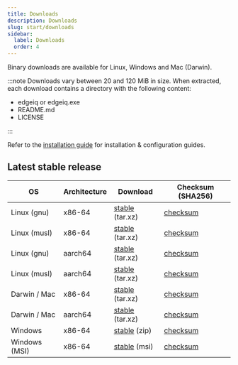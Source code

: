 ```yaml
---
title: Downloads
description: Downloads
slug: start/downloads
sidebar:
  label: Downloads
  order: 4
---
```



Binary downloads are available for Linux, Windows and Mac (Darwin).

:::note
Downloads vary between 20 and 120 MiB in size. When extracted, each download contains a directory with the following content:

<FileTree>

- edgeiq or edgeiq.exe
- README.md
- LICENSE

</FileTree>
:::

Refer to the [installation guide](/install/overview) for installation & configuration guides.

## Latest stable release

| OS            | Architecture | Download                                                                                             | Checksum (SHA256)                                                                                    |
| ------------- | ------------ | ---------------------------------------------------------------------------------------------------- | ---------------------------------------------------------------------------------------------------- |
| Linux (gnu)   | x86-64       | [stable](https://dist.edgeiq.com/downloads/latest/edgeiq-x86_64-unknown-linux-gnu.tar.xz) (tar.xz)   | [checksum](https://dist.edgeiq.com/downloads/latest/edgeiq-x86_64-unknown-linux-gnu.tar.xz.sha256)   |
| Linux (musl)  | x86-64       | [stable](https://dist.edgeiq.com/downloads/latest/edgeiq-x86_64-unknown-linux-musl.tar.xz) (tar.xz)  | [checksum](https://dist.edgeiq.com/downloads/latest/edgeiq-x86_64-unknown-linux-musl.tar.xz.sha256)  |
| Linux (gnu)   | aarch64      | [stable](https://dist.edgeiq.com/downloads/latest/edgeiq-aarch64-unknown-linux-gnu.tar.xz) (tar.xz)  | [checksum](https://dist.edgeiq.com/downloads/latest/edgeiq-aarch64-unknown-linux-gnu.tar.xz.sha256)  |
| Linux (musl)  | aarch64      | [stable](https://dist.edgeiq.com/downloads/latest/edgeiq-aarch64-unknown-linux-musl.tar.xz) (tar.xz) | [checksum](https://dist.edgeiq.com/downloads/latest/edgeiq-aarch64-unknown-linux-musl.tar.xz.sha256) |
| Darwin / Mac  | x86-64       | [stable](https://dist.edgeiq.com/downloads/latest/edgeiq-x86_64-apple-darwin.tar.xz) (tar.xz)        | [checksum](https://dist.edgeiq.com/downloads/latest/edgeiq-x86_64-apple-darwin.tar.xz.sha256)        |
| Darwin / Mac  | aarch64      | [stable](https://dist.edgeiq.com/downloads/latest/edgeiq-aarch64-apple-darwin.tar.xz) (tar.xz)       | [checksum](https://dist.edgeiq.com/downloads/latest/edgeiq-aarch64-apple-darwin.tar.xz.sha256)       |
| Windows       | x86-64       | [stable](https://dist.edgeiq.com/downloads/latest/edgeiq-x86_64-pc-windows-msvc.zip) (zip)           | [checksum](https://dist.edgeiq.com/downloads/latest/edgeiq-x86_64-pc-windows-msvc.zip.sha256)        |
| Windows (MSI) | x86-64       | [stable](https://dist.edgeiq.com/downloads/latest/edgeiq-x86_64-pc-windows-msvc.msi) (msi)           | [checksum](https://dist.edgeiq.com/downloads/latest/edgeiq-x86_64-pc-windows-msvc.msi.sha256)        |
